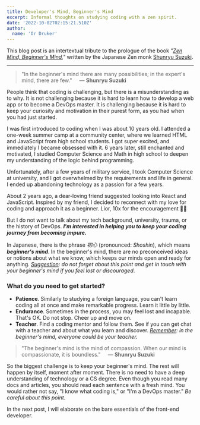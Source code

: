 ```yaml
---
title: Developer's Mind, Beginner's Mind
excerpt: Informal thoughts on studying coding with a zen spirit.
date: '2022-10-02T02:15:21.510Z'
author:
  name: 'Or Druker'
---
```

This blog post is an intertextual tribute to the prologue of the book *"[Zen Mind, Beginner's Mind](https://www.shambhala.com/zen-mind-beginner-s-mind-1796.html),"* written by the Japanese Zen monk [Shunryu Suzuki](https://en.wikipedia.org/wiki/Shunry%C5%AB_Suzuki).

<hr />

>"In the beginner's mind there are many possibilities; in the expert's mind, there are few." &nbsp;&nbsp;&nbsp;&nbsp;— **Shunryu Suzuki**

People think that coding is challenging, but there is a misunderstanding as to why.
It is not challenging because it is hard to learn how to develop a web app or to become a DevOps master.
It is challenging because it is hard to keep your curiosity and motivation in their purest form, as you had when you had just started.<br />

I was first introduced to coding when I was about 10 years old.
I attended a one-week summer camp at a community center, where we learned HTML and JavaScript from high school students.
I got super excited, and immediately I became obsessed with it.
6 years later, still enchanted and motivated, I studied Computer Science and Math in high school to deepen my understanding of the logic behind programming.<br />

Unfortunately, after a few years of military service, I took Computer Science at university, and I got overwhelmed by the requirements and life in general.
I ended up abandoning technology as a passion for a few years.<br />

About 2 years ago, a dear-loving friend suggested looking into React and JavaScript.
Inspired by my friend, I decided to reconnect with my love for coding and approach it as a beginner.
Lior, 10x for the encouragement 🙏🏼<br />

But I do not want to talk about my tech background, university, trauma, or the history of DevOps.
***I'm interested in helping you to keep your coding journey from becoming impure.*** <br />

In Japanese, there is the phrase *初心* (pronounced: *Shoshin*), which means ***beginner's mind***.
In the beginner's mind, there are no preconceived ideas or notions about what we know, which keeps our minds open and ready for anything.
*<u>Suggestion</u>: do not forget about this point and get in touch with your beginner's mind if you feel lost or discouraged*.

### What do you need to get started?
- **Patience**. Similarly to studying a foreign language, you can't learn coding all at once and make remarkable progress. Learn it little by little.
- **Endurance**. Sometimes in the process, you may feel lost and incapable. That's OK. Do not stop. Cheer up and move on.
- **Teacher**. Find a coding mentor and follow them. See if you can get chat with a teacher and about what you learn and discover. *<u>Remember</u>: in the beginner's mind, everyone could be your teacher.*

>"The beginner's mind is the mind of compassion. When our mind is compassionate, it is boundless." &nbsp;&nbsp;&nbsp;&nbsp;— **Shunryu Suzuki**

So the biggest challenge is to keep your beginner's mind. The rest will happen by itself, moment after moment.
There is no need to have a deep understanding of technology or a CS degree.
Even though you read many docs and articles, you should read each sentence with a fresh mind.
You would rather not say, "I know what coding is," or "I'm a DevOps master."
*Be careful about this point.*

In the next post, I will elaborate on the bare essentials of the front-end developer.
